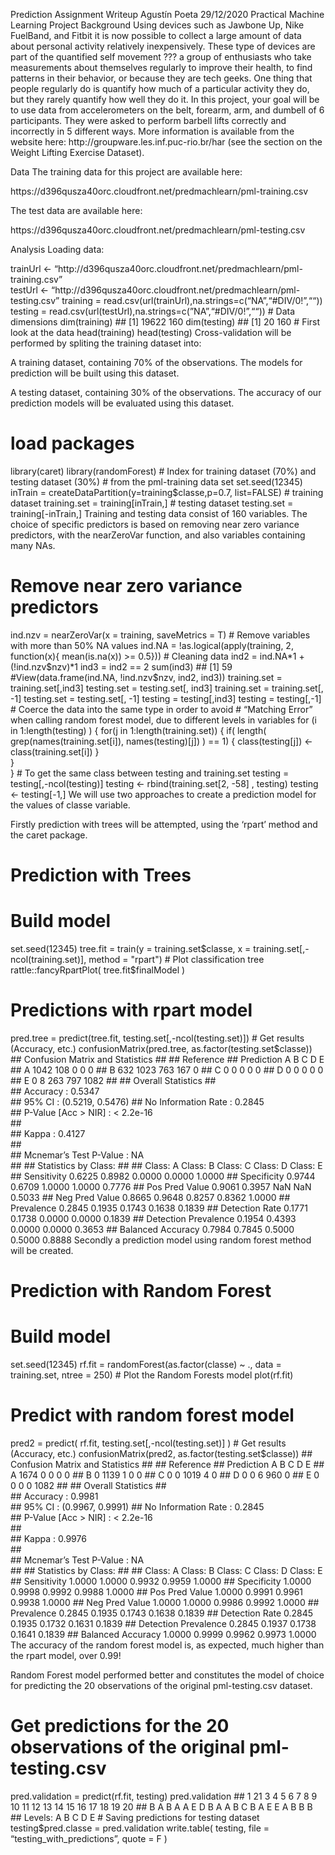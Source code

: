 Prediction Assignment Writeup
Agustín Poeta
29/12/2020
Practical Machine Learning Project
Background
Using devices such as Jawbone Up, Nike FuelBand, and Fitbit it is now possible to collect a large amount of data about personal activity relatively inexpensively. These type of devices are part of the quantified self movement ??? a group of enthusiasts who take measurements about themselves regularly to improve their health, to find patterns in their behavior, or because they are tech geeks. One thing that people regularly do is quantify how much of a particular activity they do, but they rarely quantify how well they do it. In this project, your goal will be to use data from accelerometers on the belt, forearm, arm, and dumbell of 6 participants. They were asked to perform barbell lifts correctly and incorrectly in 5 different ways. More information is available from the website here: http://groupware.les.inf.puc-rio.br/har (see the section on the Weight Lifting Exercise Dataset).

Data
The training data for this project are available here:

https://d396qusza40orc.cloudfront.net/predmachlearn/pml-training.csv

The test data are available here:

https://d396qusza40orc.cloudfront.net/predmachlearn/pml-testing.csv

Analysis
Loading data:

trainUrl <- "http://d396qusza40orc.cloudfront.net/predmachlearn/pml-training.csv"   
testUrl <- "http://d396qusza40orc.cloudfront.net/predmachlearn/pml-testing.csv"
training = read.csv(url(trainUrl),na.strings=c("NA","#DIV/0!",""))
testing = read.csv(url(testUrl),na.strings=c("NA","#DIV/0!",""))
# Data dimensions
dim(training)
## [1] 19622   160
dim(testing)
## [1]  20 160
# First look at the data
head(training)
head(testing)
Cross-validation will be performed by spliting the training dataset into:

A training dataset, containing 70% of the observations. The models for prediction will be built using this dataset.

A testing dataset, containing 30% of the observations. The accuracy of our prediction models will be evaluated using this dataset.

# load packages
library(caret)
library(randomForest)
# Index for training dataset (70%) and testing dataset (30%) 
# from the pml-training data set
set.seed(12345)
inTrain = createDataPartition(y=training$classe,p=0.7, list=FALSE)
# training dataset
training.set = training[inTrain,]
# testing dataset
testing.set = training[-inTrain,]
Training and testing data consist of 160 variables. The choice of specific predictors is based on removing near zero variance predictors, with the nearZeroVar function, and also variables containing many NAs.

# Remove near zero variance predictors
ind.nzv = nearZeroVar(x = training, saveMetrics = T)
# Remove variables with more than 50% NA values
ind.NA = !as.logical(apply(training, 2, function(x){ mean(is.na(x)) >= 0.5}))
# Cleaning data
ind2 = ind.NA*1 + (!ind.nzv$nzv)*1
ind3 = ind2 == 2
sum(ind3)
## [1] 59
#View(data.frame(ind.NA, !ind.nzv$nzv, ind2, ind3))
training.set = training.set[,ind3]
testing.set = testing.set[, ind3]
training.set = training.set[, -1]
testing.set = testing.set[, -1]
testing = testing[,ind3]
testing = testing[,-1]
# Coerce the data into the same type in order to avoid
# "Matching Error" when calling random forest model, due to different levels in variables
for (i in 1:length(testing) ) {
  for(j in 1:length(training.set)) {
    if( length( grep(names(training.set[i]), names(testing)[j]) ) == 1)  {
      class(testing[j]) <- class(training.set[i])
    }      
  }      
}
# To get the same class between testing and training.set
testing = testing[,-ncol(testing)]
testing <- rbind(training.set[2, -58] , testing)
testing <- testing[-1,]
We will use two approaches to create a prediction model for the values of classe variable.

Firstly prediction with trees will be attempted, using the ‘rpart’ method and the caret package.

# Prediction with Trees
# Build model
set.seed(12345)
tree.fit = train(y = training.set$classe,
                 x = training.set[,-ncol(training.set)],
                 method = "rpart")
# Plot classification tree
rattle::fancyRpartPlot(
  tree.fit$finalModel
)


# Predictions with rpart model
pred.tree = predict(tree.fit, testing.set[,-ncol(testing.set)])
# Get results (Accuracy, etc.)
confusionMatrix(pred.tree, as.factor(testing.set$classe))
## Confusion Matrix and Statistics
## 
##           Reference
## Prediction    A    B    C    D    E
##          A 1042  108    0    0    0
##          B  632 1023  763  167    0
##          C    0    0    0    0    0
##          D    0    0    0    0    0
##          E    0    8  263  797 1082
## 
## Overall Statistics
##                                           
##                Accuracy : 0.5347          
##                  95% CI : (0.5219, 0.5476)
##     No Information Rate : 0.2845          
##     P-Value [Acc > NIR] : < 2.2e-16       
##                                           
##                   Kappa : 0.4127          
##                                           
##  Mcnemar's Test P-Value : NA              
## 
## Statistics by Class:
## 
##                      Class: A Class: B Class: C Class: D Class: E
## Sensitivity            0.6225   0.8982   0.0000   0.0000   1.0000
## Specificity            0.9744   0.6709   1.0000   1.0000   0.7776
## Pos Pred Value         0.9061   0.3957      NaN      NaN   0.5033
## Neg Pred Value         0.8665   0.9648   0.8257   0.8362   1.0000
## Prevalence             0.2845   0.1935   0.1743   0.1638   0.1839
## Detection Rate         0.1771   0.1738   0.0000   0.0000   0.1839
## Detection Prevalence   0.1954   0.4393   0.0000   0.0000   0.3653
## Balanced Accuracy      0.7984   0.7845   0.5000   0.5000   0.8888
Secondly a prediction model using random forest method will be created.

# Prediction with Random Forest
# Build model
set.seed(12345)
rf.fit = randomForest(as.factor(classe)
   ~ .,
  data = training.set,
  ntree = 250)
# Plot the Random Forests model
plot(rf.fit)


# Predict with random forest model
pred2 = predict(
  rf.fit,
  testing.set[,-ncol(testing.set)]
)
# Get results (Accuracy, etc.)
confusionMatrix(pred2, as.factor(testing.set$classe))
## Confusion Matrix and Statistics
## 
##           Reference
## Prediction    A    B    C    D    E
##          A 1674    0    0    0    0
##          B    0 1139    1    0    0
##          C    0    0 1019    4    0
##          D    0    0    6  960    0
##          E    0    0    0    0 1082
## 
## Overall Statistics
##                                           
##                Accuracy : 0.9981          
##                  95% CI : (0.9967, 0.9991)
##     No Information Rate : 0.2845          
##     P-Value [Acc > NIR] : < 2.2e-16       
##                                           
##                   Kappa : 0.9976          
##                                           
##  Mcnemar's Test P-Value : NA              
## 
## Statistics by Class:
## 
##                      Class: A Class: B Class: C Class: D Class: E
## Sensitivity            1.0000   1.0000   0.9932   0.9959   1.0000
## Specificity            1.0000   0.9998   0.9992   0.9988   1.0000
## Pos Pred Value         1.0000   0.9991   0.9961   0.9938   1.0000
## Neg Pred Value         1.0000   1.0000   0.9986   0.9992   1.0000
## Prevalence             0.2845   0.1935   0.1743   0.1638   0.1839
## Detection Rate         0.2845   0.1935   0.1732   0.1631   0.1839
## Detection Prevalence   0.2845   0.1937   0.1738   0.1641   0.1839
## Balanced Accuracy      1.0000   0.9999   0.9962   0.9973   1.0000
The accuracy of the random forest model is, as expected, much higher than the rpart model, over 0.99!

Random Forest model performed better and constitutes the model of choice for predicting the 20 observations of the original pml-testing.csv dataset.

# Get predictions for the 20 observations of the original pml-testing.csv
pred.validation = predict(rf.fit, testing)
pred.validation
##  1 21  3  4  5  6  7  8  9 10 11 12 13 14 15 16 17 18 19 20 
##  B  A  B  A  A  E  D  B  A  A  B  C  B  A  E  E  A  B  B  B 
## Levels: A B C D E
# Saving predictions for testing dataset
testing$pred.classe = pred.validation
write.table(
  testing,
  file = "testing_with_predictions",
  quote = F
)
